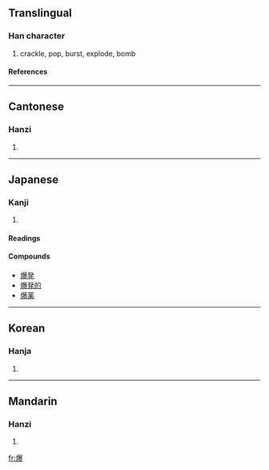 ==Translingual==
===Han character===
{{Han char|rn=86|rad=火|as=15|sn=19|four=9683<sub>2</sub>|canj=火日廿水 (FATE)}}
# crackle, pop, burst, explode, bomb
====References====
{{Han ref|kx=0686.160|dkj=19540|dj=1099.030|hdz=32245.110|uh=7206|ud=29190|bh=C37A|bd=50042}}

----
==Cantonese==
===Hanzi===
{{yue-hanzi|jyut=|y=baau3}}
# {{defn|Cantonese}}

----
==Japanese==
===Kanji===
{{ja-kanji|grade=c|rs=火15}}
# {{defn|Japanese}} 
====Readings====
{{ja-readings|on=[[ばく]] (baku)|kun=[[さける]] (sakeru), [[やく]] (yaku)}}

====Compounds====
*[[爆発]]
*[[爆発的]]
*[[爆薬]]  

----
==Korean==
===Hanja===
{{ko-hanja|hangeul=[[폭]], [[박]]|eumhun=|rv=pok, bak|mr=p'ok, pak|y=phok, pak}}
# {{defn|Korean}}

----
==Mandarin==
===Hanzi===
{{cmn-hanzi|pin=[[bào]] (bao4)|wg=pao<sup>4</sup>}}
# {{defn|Mandarin}}

[[fr:爆]]